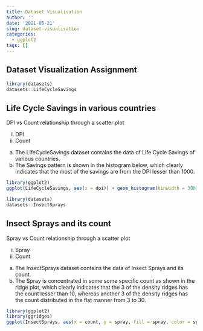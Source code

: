 ```yaml
---
title: Dataset Visualisation
author: ''
date: '2021-05-21'
slug: dataset-visualisation
categories:
  - ggplot2
tags: []
---
```


## Dataset Visualization Assignment

```r
library(datasets)
datasets::LifeCycleSavings
```

## Life Cycle Savings in various countries
DPI vs Count relationship through a scatter plot

i)  DPI
ii) Count

a) The LifeCycleSavings dataset contains the data of Life Cycle Savings of various countries.
b) The Savings pattern is shown in the histogram below, which clearly indicates  that the most of the savings are from the DPI lesser than 1000. 

```r
library(ggplot2)
ggplot(LifeCycleSavings, aes(x = dpi)) + geom_histogram(binwidth = 300) + labs(title="DPI vs Count of LifeCycleSavings Dataset",x="DPI",y="Count")
```


```r
library(datasets)
datasets::InsectSprays
```
## Insect Sprays and its count
Spray vs Count relationship through a scatter plot

i)  Spray
ii) Count

a) The InsectSprays dataset contains the data of Insect Sprays and its count.
b) The Spray is concentrated in some some specific count as shown in the ridge plot, which clearly indicates  that the 3 of the density ridges has the count lesser than 10, whereas another 3 of the density ridges has the count distributed in the flat manner from 3 to 30. 

```r
library(ggplot2)
library(ggridges)
ggplot(InsectSprays, aes(x = count, y = spray, fill = spray, color = spray))+ geom_density_ridges(alpha = 0.5)
```